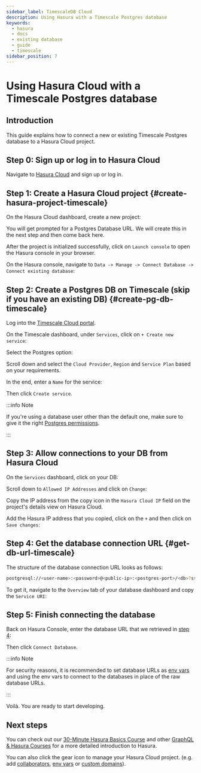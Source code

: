 ```yaml
---
sidebar_label: TimescaleDB Cloud
description: Using Hasura with a Timescale Postgres database
keywords:
  - hasura
  - docs
  - existing database
  - guide
  - timescale
sidebar_position: 7
---
```



# Using Hasura Cloud with a Timescale Postgres database

## Introduction

This guide explains how to connect a new or existing Timescale Postgres
database to a Hasura Cloud project.

## Step 0: Sign up or log in to Hasura Cloud

Navigate to [Hasura Cloud](https://cloud.hasura.io/signup/?pg=docs&plcmt=body&cta=navigate-to-hasura-cloud&tech=default) and sign up or log in.

## Step 1: Create a Hasura Cloud project {#create-hasura-project-timescale}

On the Hasura Cloud dashboard, create a new project:

<Thumbnail
  src='/img/graphql/cloud/cloud-dbs/create-hasura-cloud-project.png'
  alt='Create Hasura Cloud project'
  width='1000px'
/>

You will get prompted for a Postgres Database URL. We will create this in the next step and then come back here.

After the project is initialized successfully, click on `Launch console` to open the Hasura console in your browser.

On the Hasura console, navigate to `Data -> Manage -> Connect Database -> Connect existing database`:

<Thumbnail
  src='/img/graphql/cloud/cloud-dbs/existing-db-setup.png'
  alt='Hasura Cloud database setup'
  width='700px'
/>

## Step 2: Create a Postgres DB on Timescale (skip if you have an existing DB) {#create-pg-db-timescale}

Log into the [Timescale Cloud portal](https://portal.timescale.cloud/login).

On the Timescale dashboard, under `Services`, click on `+ Create new service`:

<Thumbnail
  src='/img/graphql/cloud/cloud-dbs/timescale/create-new-service.png'
  alt='Create a new service on Timescale'
  width='1000px'
/>

Select the Postgres option:

<Thumbnail
  src='/img/graphql/cloud/cloud-dbs/timescale/select-postgres.png'
  alt='Select Postgres on Timescale'
  width='700px'
/>

Scroll down and select the `Cloud Provider`, `Region` and `Service Plan` based on your requirements.

In the end, enter a `Name` for the service:

<Thumbnail
  src='/img/graphql/cloud/cloud-dbs/timescale/create-service.png'
  alt='Create a service on Timescale'
  width='1000px'
/>

Then click `Create service`.

:::info Note

If you're using a database user other than the default one, make sure to give it the right [Postgres permissions](/graphql/cloud/getting-started/postgres-permissions.mdx).

:::

## Step 3: Allow connections to your DB from Hasura Cloud

On the `Services` dashboard, click on your DB:

<Thumbnail
  src='/img/graphql/cloud/cloud-dbs/timescale/select-db.png'
  alt='Select DB on Timescale'
  width='1000px'
/>

Scroll down to `Allowed IP Addresses` and click on `Change`:

<Thumbnail
  src='/img/graphql/cloud/cloud-dbs/timescale/change-allowed-ip-addresses.png'
  alt='Change allowed IP addresses on Timescale'
  width='1000px'
/>

Copy the IP address from the copy icon in the `Hasura Cloud IP` field on the project's details view on Hasura Cloud.

<Thumbnail
  src='/img/graphql/cloud/projects/hasura-cloud-ip.png'
  alt='Hasura Cloud IP field'
  width='1000px'
/>

Add the Hasura IP address that you copied, click on the `+` and then click on `Save changes`:

<Thumbnail
  src='/img/graphql/cloud/cloud-dbs/timescale/add-hasura-ip.png'
  alt='Add the Hasura IP on Timescale'
  width='500px'
/>

## Step 4: Get the database connection URL {#get-db-url-timescale}

The structure of the database connection URL looks as follows:

```bash
postgresql://<user-name>:<password>@<public-ip>:<postgres-port>/<db>?sslmode=require
```

To get it, navigate to the `Overview` tab of your database dashboard and copy the `Service URI`:

<Thumbnail
  src='/img/graphql/cloud/cloud-dbs/timescale/copy-service-uri.png'
  alt='Copy the service URI on Timescale'
  width='1000px'
/>

## Step 5: Finish connecting the database

Back on Hasura Console, enter the database URL that we retrieved in [step 4](#get-db-url-timescale):

<Thumbnail
  src='/img/graphql/cloud/cloud-dbs/timescale/TS-complete.png'
  alt='Database setup'
  width='600px'
/>

Then click `Connect Database`.

:::info Note

For security reasons, it is recommended to set database URLs as [env vars](/graphql/cloud/projects/env-vars.mdx) and using the env vars to connect to the databases in place of the raw database URLs.

:::

Voilà. You are ready to start developing.

<Thumbnail
  src='/img/graphql/cloud/cloud-dbs/hasura-console.png'
  alt='Hasura console'
  width='1100px'
/>

## Next steps

You can check out our [30-Minute Hasura Basics Course](https://hasura.io/learn/graphql/hasura/introduction/) and other [GraphQL & Hasura Courses](https://hasura.io/learn/) for a more detailed introduction to Hasura.

You can also click the gear icon to manage your Hasura Cloud project. (e.g. add [collaborators](/graphql/cloud/projects/collaborators.mdx),
[env vars](/graphql/cloud/projects/env-vars.mdx) or [custom domains](/graphql/cloud/projects/domains.mdx)).

<Thumbnail
  src='/img/graphql/cloud/getting-started/project-manage.png'
  alt='Project actions'
  width='860px'
/>
